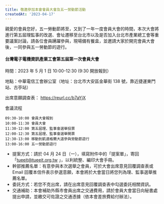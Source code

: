 ```yaml
---
title: 敬邀參加本會會員大會及五一勞動節活動
createdAt: '2023-04-17'
---
```


親愛的會員您好，五一勞動節將至，又到了一年一度會員大會的時間，本次大會將進行第五屆理監事的改選、會址遷移至台北市以及是否加入台北市產業總工會等重要議案討論，請各位會員踴躍參與，現場備有餐盒，並邀請大家於開完會員大會後，一同參與五一勞動節的遊行。

#### 台灣電子電機資訊產業工會第五屆第一次會員大會

時間：2023 年 5 月 1 日 10:00-12:30 (9:30 開放報到）

地點：中華電信工會辦公室（地址：台北市大安區金華街 138 號，靠近捷運東門站、古亭站）

出席意願調查表： https://reurl.cc/b7aYjX

會議流程

```
09:30-10:00 會員大會報到
10:00-11:30 會員大會
11:30-12:00 第五屆理、監事會選舉投票
12:00-12:30 第五屆理、監事會選舉開票
12:30-13:00 移動到凱達格蘭大道參與勞動節遊行
13:00-16:00 五一勞動節遊行
```

- 提案方式：請於 04 月 24 日（一），填寫附件中的「提案單」，寄回「tueeit@tueeit.org.tw 」，以利統整、編印大會手冊。
- 幹部推薦名單：有意參與本次選舉之會員，可於大會出席意見回覆調查表或 Email 回覆本信件表示參選意願，本會將於大會當日將您列為理、監事選舉推薦名單。
- 委託方式：若您不克出席，請在出席意見回覆調查表中勾選委託相關資訊。
- 交通補助：本會補助外縣市會員出席之交通費用，請於會員大會當日向秘書處提出申請，並繳交可佐證之交通憑據（依本會差旅費給付辦法）。
